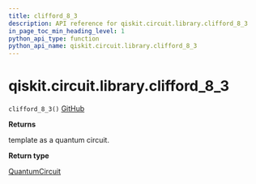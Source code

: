 ```yaml
---
title: clifford_8_3
description: API reference for qiskit.circuit.library.clifford_8_3
in_page_toc_min_heading_level: 1
python_api_type: function
python_api_name: qiskit.circuit.library.clifford_8_3
---
```


# qiskit.circuit.library.clifford\_8\_3

<span id="qiskit.circuit.library.clifford_8_3" />

`clifford_8_3()` [GitHub](https://github.com/qiskit/qiskit/tree/stable/0.20/qiskit/circuit/library/templates/clifford/clifford_8_3.py "view source code")

**Returns**

template as a quantum circuit.

**Return type**

[QuantumCircuit](qiskit.circuit.QuantumCircuit "qiskit.circuit.QuantumCircuit")

